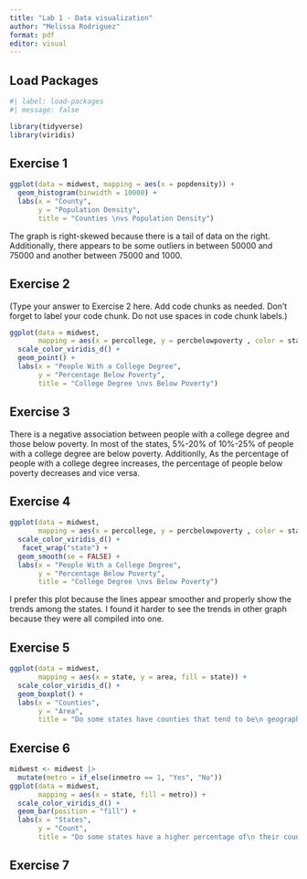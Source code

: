 ```yaml
---
title: "Lab 1 - Data visualization"
author: "Melissa Rodriguez"
format: pdf
editor: visual
---
```


## Load Packages

```r
#| label: load-packages
#| message: false

library(tidyverse)
library(viridis)
```

## Exercise 1

```r
ggplot(data = midwest, mapping = aes(x = popdensity)) + 
  geom_histogram(binwidth = 10000) +
  labs(x = "County", 
       y = "Population Density", 
       title = "Counties \nvs Population Density")
```

The graph is right-skewed because there is a tail of data on the right. Additionally, there appears to be some outliers in between 50000 and 75000 and another between 75000 and 1000.

## Exercise 2

(Type your answer to Exercise 2 here. Add code chunks as needed. Don't forget to label your code chunk. Do not use spaces in code chunk labels.)

```r
ggplot(data = midwest, 
       mapping = aes(x = percollege, y = percbelowpoverty , color = state)) +
  scale_color_viridis_d() + 
  geom_point() +
  labs(x = "People With a College Degree", 
       y = "Percentage Below Poverty", 
       title = "College Degree \nvs Below Poverty")
```

## Exercise 3

There is a negative association between people with a college degree and those below poverty. In most of the states, 5%-20% of 10%-25% of people with a college degree are below poverty. Additionlly, As the percentage of people with a college degree increases, the percentage of people below poverty decreases and vice versa.

## Exercise 4

```r
ggplot(data = midwest, 
       mapping = aes(x = percollege, y = percbelowpoverty , color = state)) +
  scale_color_viridis_d() + 
   facet_wrap("state") +
  geom_smooth(se = FALSE) +
  labs(x = "People With a College Degree", 
       y = "Percentage Below Poverty", 
       title = "College Degree \nvs Below Poverty")
```

I prefer this plot because the lines appear smoother and properly show the trends among the states. I found it harder to see the trends in other graph because they were all compiled into one.

## Exercise 5

```r
ggplot(data = midwest, 
       mapping = aes(x = state, y = area, fill = state)) +
  scale_color_viridis_d() +
  geom_boxplot() +
  labs(x = "Counties", 
       y = "Area", 
       title = "Do some states have counties that tend to be\n geographically larger than others?")
```

## Exercise 6

```r
midwest <- midwest |>
  mutate(metro = if_else(inmetro == 1, "Yes", "No"))
ggplot(data = midwest, 
       mapping = aes(x = state, fill = metro)) +
  scale_color_viridis_d() +
  geom_bar(position = "fill") +
  labs(x = "States", 
       y = "Count", 
       title = "Do some states have a higher percentage of\n their counties located in a metropolitan area?")
```

## Exercise 7
